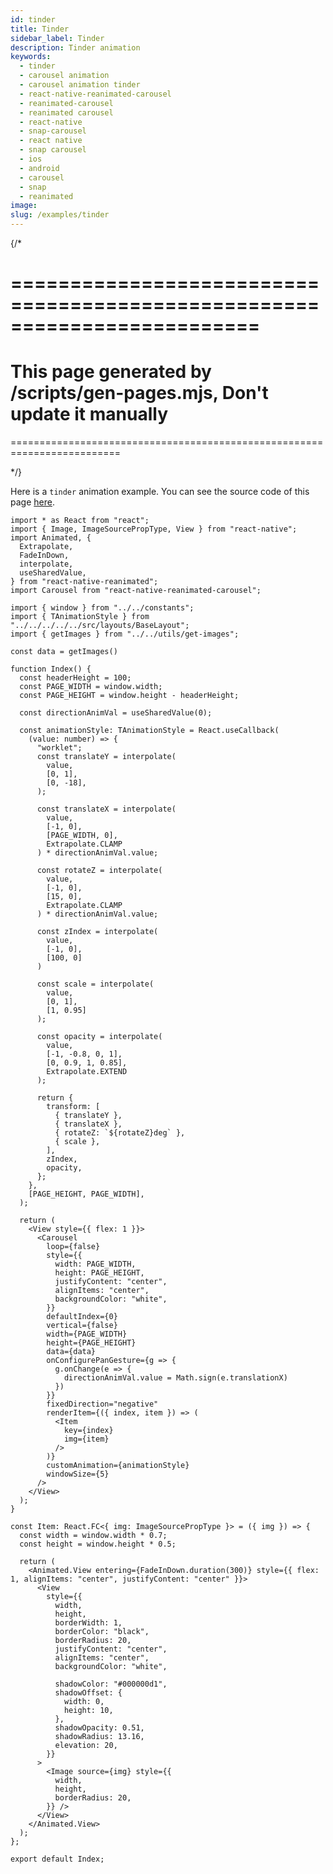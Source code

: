 ```yaml
---
id: tinder
title: Tinder
sidebar_label: Tinder
description: Tinder animation
keywords:
  - tinder
  - carousel animation
  - carousel animation tinder
  - react-native-reanimated-carousel
  - reanimated-carousel
  - reanimated carousel
  - react-native
  - snap-carousel
  - react native
  - snap carousel
  - ios
  - android
  - carousel
  - snap
  - reanimated
image:
slug: /examples/tinder
---
```


{/* 

=========================================================================
=========================================================================
This page generated by /scripts/gen-pages.mjs, Don't update it manually 
=========================================================================
=========================================================================

*/}

Here is a `tinder` animation example. You can see the source code of this page [here](https://github.com/dohooo/react-native-reanimated-carousel/blob/main/example/app/src/pages/tinder/index.tsx).


<Page page='tinder' />

```tsx copy
import * as React from "react";
import { Image, ImageSourcePropType, View } from "react-native";
import Animated, {
  Extrapolate,
  FadeInDown,
  interpolate,
  useSharedValue,
} from "react-native-reanimated";
import Carousel from "react-native-reanimated-carousel";

import { window } from "../../constants";
import { TAnimationStyle } from "../../../../../src/layouts/BaseLayout";
import { getImages } from "../../utils/get-images";

const data = getImages()

function Index() {
  const headerHeight = 100;
  const PAGE_WIDTH = window.width;
  const PAGE_HEIGHT = window.height - headerHeight;

  const directionAnimVal = useSharedValue(0);

  const animationStyle: TAnimationStyle = React.useCallback(
    (value: number) => {
      "worklet";
      const translateY = interpolate(
        value,
        [0, 1],
        [0, -18],
      );

      const translateX = interpolate(
        value,
        [-1, 0],
        [PAGE_WIDTH, 0],
        Extrapolate.CLAMP
      ) * directionAnimVal.value;

      const rotateZ = interpolate(
        value,
        [-1, 0],
        [15, 0],
        Extrapolate.CLAMP
      ) * directionAnimVal.value;

      const zIndex = interpolate(
        value,
        [-1, 0],
        [100, 0]
      )

      const scale = interpolate(
        value,
        [0, 1],
        [1, 0.95]
      );

      const opacity = interpolate(
        value,
        [-1, -0.8, 0, 1],
        [0, 0.9, 1, 0.85],
        Extrapolate.EXTEND
      );

      return {
        transform: [
          { translateY },
          { translateX },
          { rotateZ: `${rotateZ}deg` },
          { scale },
        ],
        zIndex,
        opacity,
      };
    },
    [PAGE_HEIGHT, PAGE_WIDTH],
  );

  return (
    <View style={{ flex: 1 }}>
      <Carousel
        loop={false}
        style={{
          width: PAGE_WIDTH,
          height: PAGE_HEIGHT,
          justifyContent: "center",
          alignItems: "center",
          backgroundColor: "white",
        }}
        defaultIndex={0}
        vertical={false}
        width={PAGE_WIDTH}
        height={PAGE_HEIGHT}
        data={data}
        onConfigurePanGesture={g => {
          g.onChange(e => {
            directionAnimVal.value = Math.sign(e.translationX)
          })
        }}
        fixedDirection="negative"
        renderItem={({ index, item }) => (
          <Item
            key={index}
            img={item}
          />
        )}
        customAnimation={animationStyle}
        windowSize={5}
      />
    </View>
  );
}

const Item: React.FC<{ img: ImageSourcePropType }> = ({ img }) => {
  const width = window.width * 0.7;
  const height = window.height * 0.5;

  return (
    <Animated.View entering={FadeInDown.duration(300)} style={{ flex: 1, alignItems: "center", justifyContent: "center" }}>
      <View
        style={{
          width,
          height,
          borderWidth: 1,
          borderColor: "black",
          borderRadius: 20,
          justifyContent: "center",
          alignItems: "center",
          backgroundColor: "white",

          shadowColor: "#000000d1",
          shadowOffset: {
            width: 0,
            height: 10,
          },
          shadowOpacity: 0.51,
          shadowRadius: 13.16,
          elevation: 20,
        }}
      >
        <Image source={img} style={{
          width,
          height,
          borderRadius: 20,
        }} />
      </View>
    </Animated.View>
  );
};

export default Index;

```